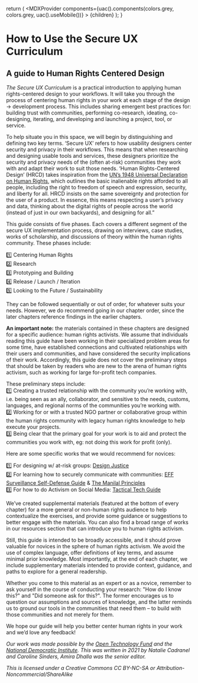 
  return (
    <MDXProvider
      components={uac().components(colors.grey, colors.grey, uac().useMobile())}
    >
      {children}
    </MDXProvider>
  );
}

[comment]: # "↓↓↓ Editable ↓↓↓"

# How to Use the Secure UX Curriculum

## A guide to Human Rights Centered Design

*The Secure UX Curriculum* is a practical introduction to applying human rights-centered design to your workflows. It will take you through the process of centering human rights in your work at each stage of the design → development process. This includes sharing emergent best practices for: building trust with communities, performing co-research, ideating, co-designing, iterating, and developing and launching a project, tool, or service.

To help situate you in this space, we will begin by distinguishing and defining two key terms. ‘Secure UX’ refers to how usability designers center security and privacy in their workflows. This means that when researching and designing usable tools and services, these designers prioritize the security and privacy needs of the (often at-risk) communities they work with and adapt their work to suit those needs. ‘Human Rights-Centered Design’ (HRCD) takes inspiration from the [UN’s 1948 Universal Declaration on Human Rights](https://www.un.org/en/universal-declaration-human-rights/), which outlines the basic inalienable rights afforded to all people, including the right to freedom of speech and expression, security, and liberty for all. HRCD insists on the same sovereignty and protection for the user of a product. In essence, this means respecting a user’s privacy and data, thinking about the digital rights of people across the world (instead of just in our own backyards), and designing for all.”

This guide consists of five phases. Each covers a different segment of the secure UX implementation process, drawing on interviews, case studies, works of scholarship, and discussions of theory within the human rights community. These phases include: 

1️⃣ Centering Human Rights\
2️⃣ Research\
3️⃣ Prototyping and Building\
4️⃣ Release / Launch / Iteration\
5️⃣ Looking to the Future / Sustainability

They can be followed sequentially or out of order, for whatever suits your needs. However, we do recommend going in our chapter order, since the later chapters reference findings in the earlier chapters. 

**An important note:** the materials contained in these chapters are designed for a specific audience: human rights activists. We assume that individuals reading this guide have been working in their specialized problem areas for some time, have established connections and cultivated relationships with their users and communities, and have considered the security implications of their work. Accordingly, this guide does not cover the preliminary steps that should be taken by readers who are new to the arena of human rights activism, such as working for large for-profit tech companies. 

These preliminary steps include:\
1️⃣ Creating a trusted relationship with the community you’re working with, i.e. being seen as an ally, collaborator, and sensitive to the needs, customs, languages, and regional norms of the communities you’re working with.\
2️⃣ Working for or with a trusted NGO partner or collaborative group within the human rights community with legacy human rights knowledge to help execute your projects.\
3️⃣ Being clear that the primary goal for your work is to aid and protect the communities you work with, eg: not doing this work for profit (only).

Here are some specific works that we would recommend for novices:

1️⃣ For designing w/ at-risk groups: [Design Justice](https://design-justice.pubpub.org/)\
2️⃣ For learning how to securely communicate with communities: [EFF Surveillance Self-Defense Guide](https://ssd.eff.org/en) & [The Manilal Principles](https://manilaprinciples.org/index.html)\
3️⃣ For how to do Activism on Social Media: [Tactical Tech Guide](https://ourdataourselves.tacticaltech.org/posts/23_guide_social_media/)

We’ve created supplemental materials (featured at the bottom of every chapter) for a more general or non-human rights audience to help contextualize the exercises, and provide some guidance or suggestions to better engage with the materials. You can also find a broad range of works in our resources section that can introduce you to human rights activism.  

Still, this guide is intended to be broadly accessible, and it should prove valuable for novices in the sphere of human rights activism. We avoid the use of complex language, offer definitions of key terms, and assume minimal prior knowledge. Most importantly, at the end of each chapter, we include supplementary materials intended to provide context, guidance, and paths to explore for a general readership.

Whether you come to this material as an expert or as a novice, remember to ask yourself in the course of conducting your research: "How do I know this?" and "Did someone ask for this?".  The former encourages us to question our assumptions and sources of knowledge, and the latter reminds us to ground our tools in the communities that need them – to build with those communities and not merely for them.

We hope our guide will help you better center human rights in your work and we’d love any feedback!

*Our work was made possible by the [Open Technology Fund](https://www.opentech.fund/) and the [National Democratic Institute](https://www.ndi.org/). This was written in 2021 by Natalie Cadranel and Caroline Sinders, Amira Dhalla was the senior editor.*

*This is licensed under a Creative Commons CC BY-NC-SA or Attribution-Noncommercial/ShareAlike*

